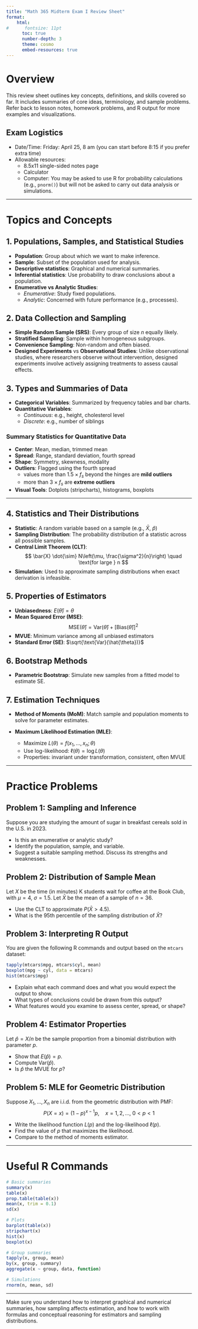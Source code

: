 ```yaml
---
title: "Math 365 Midterm Exam I Review Sheet"
format: 
    html: 
#      fontsize: 11pt
      toc: true
      number-depth: 3
      theme: cosmo
      embed-resources: true
---
```


# Overview

This review sheet outlines key concepts, definitions, and skills covered so far. It includes summaries of core ideas, terminology, and sample problems. Refer back to lesson notes, homework problems, and R output for more examples and visualizations.

## Exam Logistics

-   Date/Time: Friday: April 25, 8 am (you can start before 8:15 if you prefer extra time)\
-   Allowable resources:
    -   8.5x11 single-sided notes page
    -   Calculator
    -   Computer: You may be asked to use R for probability calculations (e.g., `pnorm()`) but will not be asked to carry out data analysis or simulations.

------------------------------------------------------------------------

# Topics and Concepts

## 1. Populations, Samples, and Statistical Studies

-   **Population**: Group about which we want to make inference.
-   **Sample**: Subset of the population used for analysis.
-   **Descriptive statistics**: Graphical and numerical summaries.
-   **Inferential statistics**: Use probability to draw conclusions about a population.
-   **Enumerative vs Analytic Studies**:
    -   *Enumerative*: Study fixed populations.
    -   *Analytic*: Concerned with future performance (e.g., processes).

## 2. Data Collection and Sampling

-   **Simple Random Sample (SRS)**: Every group of size $n$ equally likely.
-   **Stratified Sampling**: Sample within homogeneous subgroups.
-   **Convenience Sampling**: Non-random and often biased.
-   **Designed Experiments** vs **Observational Studies**: Unlike observational studies, where researchers observe without intervention, designed experiments involve actively assigning treatments to assess causal effects.

## 3. Types and Summaries of Data

-   **Categorical Variables**: Summarized by frequency tables and bar charts.
-   **Quantitative Variables**:
    -   *Continuous*: e.g., height, cholesterol level
    -   *Discrete*: e.g., number of siblings

### Summary Statistics for Quantitative Data

-   **Center**: Mean, median, trimmed mean\
-   **Spread**: Range, standard deviation, fourth spread\
-   **Shape**: Symmetry, skewness, modality\
-   **Outliers**: Flagged using the fourth spread
    -   values more than $1.5 \times f_s$ beyond the hinges are **mild outliers**
    -   more than $3 \times f_s$ are **extreme outliers**\
-   **Visual Tools**: Dotplots (stripcharts), histograms, boxplots


------------------------------------------------------------------------


## 4. Statistics and Their Distributions

-   **Statistic**: A random variable based on a sample (e.g., $\bar{X}$, $\hat{p}$)
-   **Sampling Distribution**: The probability distribution of a statistic across all possible samples.
-   **Central Limit Theorem (CLT)**: $$
    \bar{X} \dot{\sim} N\left(\mu, \frac{\sigma^2}{n}\right) \quad \text{for large } n
    $$
-   **Simulation**: Used to approximate sampling distributions when exact derivation is infeasible.

## 5. Properties of Estimators

-   **Unbiasedness**: $E(\hat{\theta}) = \theta$
-   **Mean Squared Error (MSE)**: $$
    \text{MSE}(\hat{\theta}) = \text{Var}(\hat{\theta}) + [\text{Bias}(\hat{\theta})]^2
    $$
-   **MVUE**: Minimum variance among all unbiased estimators
-   **Standard Error (SE)**: $\sqrt{\text{Var}(\hat{\theta})}$

## 6. Bootstrap Methods

-   **Parametric Bootstrap**: Simulate new samples from a fitted model to estimate SE.

## 7. Estimation Techniques

-   **Method of Moments (MoM)**: Match sample and population moments to solve for parameter estimates.

-   **Maximum Likelihood Estimation (MLE)**:

    -   Maximize $L(\theta) = f(x_1, \dots, x_n; \theta)$
    -   Use log-likelihood: $\ell(\theta) = \log L(\theta)$
    -   Properties: invariant under transformation, consistent, often MVUE

------------------------------------------------------------------------

# Practice Problems

## Problem 1: Sampling and Inference

Suppose you are studying the amount of sugar in breakfast cereals sold in the U.S. in 2023.

-   Is this an enumerative or analytic study?
-   Identify the population, sample, and variable.
-   Suggest a suitable sampling method. Discuss its strengths and weaknesses.

## Problem 2: Distribution of Sample Mean

Let $X$ be the time (in minutes) K students wait for coffee at the Book Club, with $\mu = 4$, $\sigma = 1.5$. Let $\bar{X}$ be the mean of a sample of $n = 36$.

-   Use the CLT to approximate $P(\bar{X} > 4.5)$.
-   What is the 95th percentile of the sampling distribution of $\bar{X}$?

## Problem 3: Interpreting R Output

You are given the following R commands and output based on the `mtcars` dataset:

``` r
tapply(mtcars$mpg, mtcars$cyl, mean)
boxplot(mpg ~ cyl, data = mtcars)
hist(mtcars$mpg)
```

-   Explain what each command does and what you would expect the output to show.
-   What types of conclusions could be drawn from this output?
-   What features would you examine to assess center, spread, or shape?

## Problem 4: Estimator Properties

Let $\hat{p} = X/n$ be the sample proportion from a binomial distribution with parameter $p$.

-   Show that $E(\hat{p}) = p$.
-   Compute $\text{Var}(\hat{p})$.
-   Is $\hat{p}$ the MVUE for $p$?

## Problem 5: MLE for Geometric Distribution

Suppose $X_1, \dots, X_n$ are i.i.d. from the geometric distribution with PMF: $$
P(X = x) = (1 - p)^{x - 1}p, \quad x = 1, 2, \dots,\ 0 < p < 1
$$

-   Write the likelihood function $L(p)$ and the log-likelihood $\ell(p)$.
-   Find the value of $p$ that maximizes the likelihood.
-   Compare to the method of moments estimator.

------------------------------------------------------------------------

# Useful R Commands

``` r
# Basic summaries
summary(x)
table(x)
prop.table(table(x))
mean(x, trim = 0.1)
sd(x)

# Plots
barplot(table(x))
stripchart(x)
hist(x)
boxplot(x)

# Group summaries
tapply(x, group, mean)
by(x, group, summary)
aggregate(x ~ group, data, function)

# Simulations
rnorm(n, mean, sd)
```

------------------------------------------------------------------------

Make sure you understand how to interpret graphical and numerical summaries, how sampling affects estimation, and how to work with formulas and conceptual reasoning for estimators and sampling distributions.

